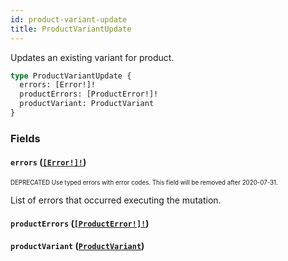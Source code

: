 ```yaml
---
id: product-variant-update
title: ProductVariantUpdate
---
```


Updates an existing variant for product.

```graphql
type ProductVariantUpdate {
  errors: [Error!]!
  productErrors: [ProductError!]!
  productVariant: ProductVariant
}
```

### Fields

#### `errors` ([`[Error!]!`](/developer/api-reference/objects/error.mdx))

<sub><sup><span className="deprecatedTag">DEPRECATED</span> Use typed errors with error codes. This field will be removed after 2020-07-31.</sup></sub>

List of errors that occurred executing the mutation.

#### `productErrors` ([`[ProductError!]!`](/developer/api-reference/objects/product-error.mdx))

#### `productVariant` ([`ProductVariant`](/developer/api-reference/objects/product-variant.mdx))
